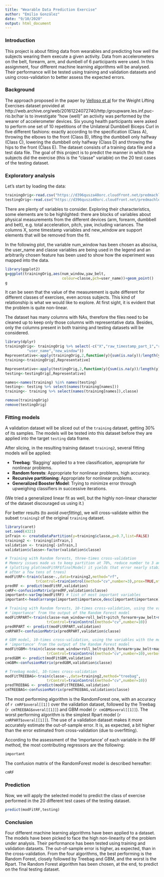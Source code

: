 ```yaml
---
title: "Wearable Data Prediction Exercise"
author: "Emilio González"
date: "9/10/2020"
output: html_document
---
```


### Introduction

This project is about fitting data from wearables and predicting how well the
subjects wearing them execute a given activity. Data from accelerometers on the
belt, forearm, arm, and dumbell of 6 participants were used. In this assignment, four different machine learning algorithms will be analysed. Their performance will be tested using training and validation datasets and using cross-validation to better assess the expected errors.

### Background

The approach proposed in the paper by [Velloso et al][1] for the Weight
Lifting Exercises dataset provided at
http://web.archive.org/web/20161224072740/http:/groupware.les.inf.puc-rio.br/har
is to investigate "how (well)" an activity was performed by the wearer of
accelerometer devices. Six young health participants were asked to perform one
set of 10 repetitions of the Unilateral Dumbbell Biceps Curl in five different
fashions: exactly according to the specification (Class A), throwing the elbows
to the front (Class B), lifting the dumbbell only halfway (Class C), lowering
the dumbbell only halfway (Class D) and throwing the hips to the front (Class
E). 
The dataset consists of a training data file and a test data file. The goal of
this project is to predict the manner in which the subjects did the exercise
(this is the "classe" variable) on the 20 test cases of the testing dataset. 

### Exploratory analysis

Let's start by loading the data:

```r
trainingOrig<-read.csv("https://d396qusza40orc.cloudfront.net/predmachlearn/pml-training.csv")
testingOrig<-read.csv("https://d396qusza40orc.cloudfront.net/predmachlearn/pml-testing.csv")

```

There are plenty of variables to consider. Exploring their characteristics, some elements are to be highlighted: there are blocks of variables about physical measurements from the different devices (arm, forearm, dumbbell and belt), e.g. total acceleration, pitch, yaw, including variances. The columns X, some timestamp variables and new_window are support elements that will be removed from the fit.
    
In the following plot,
the variable num_window has been chosen as abscisa, the user_name and classe variables
are being used in the legend and an arbitrarily chosen feature has been used to show how the experiment was mapped into the data.

```r
library(ggplot2)
g=ggplot(trainingOrig,aes(num_window,yaw_belt,
                          colour=classe,pch=user_name))+geom_point()
g
```

It can be seen that the value
of the measurement is quite different for different classes of
exercises, even across subjects. This kind of relationship is what we would
like to explore. At first sight, it is evident that the problem is quite non-linear.

The dataset has many columns with NAs, therefore the files need to be cleaned up to
keep only those columns with representative data. Besides, only the columns
present in both training and testing datasets will be considered.

```r
library(dplyr)
trainingOrig<- trainingOrig %>% select(-c("X","raw_timestamp_part_1","raw_timestamp_part_2","cvtd_timestamp",
          "user_name","new_window"))      
Representative<-apply(trainingOrig,2,function(y){sum(is.na(y))/length(y)==0})
training<-trainingOrig[,Representative]

Representative<-apply(testingOrig,2,function(y){sum(is.na(y))/length(y)==0})
testing<-testingOrig[,Representative]

names<-names(training) %in% names(testing)
testing<- testing %>% select(names(training[names]))
training<- training %>% select(names(training[names]),classe)

remove(trainingOrig)
remove(testingOrig)
```

### Fitting models

A validation dataset will be sliced out of the `training` dataset, getting 30% of
its samples. The models will be tested into this dataset before they are applied
into the target `testing` data frame.

After slicing, in the resulting training dataset `training2`, several fitting models will be
applied:

- **Treebag**: 'Bagging' applied to a tree classification, appropriate for nonlinear problems.
- **Random forests**: Appropriate for nonlinear problems, high accuracy.
- **Recursive partitioning**: Appropriate for nonlinear problems.
- **Generalized Booster Model**: Trying to minimize error through upweighing classifiers in successive iterations.

(We tried a generalized linear fit as well, but the highly non-linear character
of the dataset discouraged us using it.)

For better results (to avoid *overfitting*), we will cross-validate within the
subset `training2` of the original `training` dataset.

```r
library(caret)
set.seed(4321)
inTrain <- createDataPartition(y=training$classe,p=0.7,list=FALSE)
training2 <- training[inTrain,]
validation <- training[-inTrain,]
validation$classe<-factor(validation$classe)

# Training with Random forests, three-times cross-validation
# Memory issues made us to keep partition at 70%, reduce number to 3 and ntree to 100.
# (plotting plot(modFitRF$finalModel) it yields that error nearly stabilizes just
# after a few tens of trees)
modFitRF<-train(classe~.,data=training2,method="rf",
              trControl=trainControl(method="cv",number=3),prox=TRUE,ntree=100)
predRF <- predict(modFitRF,validation)
cmRF<-confusionMatrix(predRF,validation$classe)
important<-varImp(modFitRF) # list of most important variables
important<-head(arrange(important$importance,desc(important$importance)),5)

# Training with Random forests, 10-times cross-validation, using the variables with the most
# 'importance' from the output of the Random Forest model
modFitRPART<-train(classe~num_window+roll_belt+pitch_forearm+yaw_belt+magnet_dumbbell_z+pitch_belt+magnet_dumbbell_y,data=training2,method="rpart",
                   trControl=trainControl(method="cv",number=10))
predRPART <- predict(modFitRPART,validation)
cmRPART<-confusionMatrix(predRPART,validation$classe)

# GBM model, 10-times cross-validation, using the variables with the most
# 'importance' from the output of the Random Forest model
modFitGBM<-train(classe~num_window+roll_belt+pitch_forearm+yaw_belt+magnet_dumbbell_z+pitch_belt+magnet_dumbbell_y,data=training2,method="gbm",
                   trControl=trainControl(method="cv",number=10),verbose=FALSE)
predGBM <- predict(modFitGBM,validation)
cmGBM<-confusionMatrix(predGBM,validation$classe)

# Treebag model, 10-times cross-validation
modFitTREEBAG<-train(classe~.,data=training2,method="treebag",
                   trControl=trainControl(method="cv",number=10))
predTREEBAG <- predict(modFitTREEBAG,validation)
cmTREEBAG<-confusionMatrix(predTREEBAG,validation$classe)

```

The most performing algorithm is the RandomForest one, with an accuracy of `r cmRF$overal[[1]]` over the validation dataset, followed by the Treebag (`r cmTREEBAG$overal[[1]]`) and GBM model (`r cmGBM$overal[[1]]`). The worst performing algorithm is the simplest Rpart model (`r cmRPART$overal[[1]]`). The use of a validation dataset makes it more accurately estimate the out-of-sample error. It is, as expected, a bit higher than the error estimated from cross-validation (due to overfitting).

According to the assessment of the 'importance' of each variable in the RF method, the most contributing regressors are the following: 

```r
important
```

The confusion matrix of the RandomForest model is described hereafter:

```r
cmRF
```

### Prediction

Now, we will apply the selected model to predict the class of exercise performed in the 20 different test cases of the testing dataset.

```r
predict(modFitRF,testing)
```


### Conclusion

Four different machine learning algorithms have been applied to a dataset. The models have been picked to face the high non-linearity of the problem under analysis. Their performance has been tested using training and validation datasets. The out-of-sample error is higher, as expected, than in the cross-validation. From the four algorithms, the best performing is the Random Forest, closely followed by Treebag and GBM, and the worst is the Rpart. The Random Forest algorithm has been chosen, at the end, to predict on the final testing dataset.


[1]: http://web.archive.org/web/20161224072740/http:/groupware.les.inf.puc-rio.br/work.jsf?p1=11201 "Velloso, E.; Bulling, A.; Gellersen, H.; Ugulino, W.; Fuks, H. Qualitative Activity Recognition of Weight Lifting Exercises. Proceedings of 4th International Conference in Cooperation with SIGCHI (Augmented Human '13) . Stuttgart, Germany: ACM SIGCHI, 2013."

